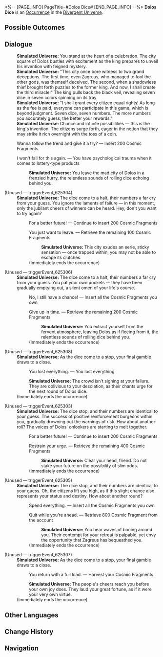 <%-- [PAGE_INFO]
PageTitle=#Dolos Dice#
[END_PAGE_INFO] --%>
{{Stub}}
{{Simulated Universe Event Infobox
|id            = 25301
|title         = 
|image         = Occurrence Dolos.png
|domains_su    = 
|domains_swarm = 
|domains_gng   = 
|domains_du    = Unknown
|domains_und   = 
|requirements  = 
|prev          = 
|next          = 
|characters    = 
|factions      = 
|order         = 
|order_du      = 136
}}
'''Dolos Dice''' is an [[Divergent Universe/Occurrence|Occurrence]] in the [[Divergent Universe]].

==Possible Outcomes==
{{Possible Outcomes
|choice_1 = Wanna follow the trend and give it a try?
|result_1 = Insert 200 Cosmic Fragments

|choice_2 = I won't fall for this again.
|result_2 = You have psychological trauma when it comes to lottery-type products
}}
<!--
==Gameplay Notes==
* 
-->
==Dialogue==
{{Dialogue Start}}
:'''Simulated Universe:''' You stand at the heart of a celebration. The city square of Dolos bustles with excitement as the king prepares to unveil his invention with feigned mystery.
:'''Simulated Universe:''' "This city once bore witness to two grand deceptions. The first time, even Zagreus, who managed to fool the other gods, was themself deceived. The second, when a shadowless thief brought forth puzzles to the former king. And now, I shall create the third miracle!" The king pulls back the black veil, revealing seven dice in seven colors spinning on its tray.
:'''Simulated Universe:''' "I shall grant every citizen equal rights! As long as the fee is paid, everyone can participate in this game, which is beyond judgment. Seven dice, seven numbers. The more numbers you accurately guess, the better your rewards."
:'''Simulated Universe:''' Chance and infinite possibilities &mdash; this is the king's invention. The citizens surge forth, eager in the notion that they may strike it rich overnight with the toss of a coin.
:{{DIcon|Star}} Wanna follow the trend and give it a try? &mdash; Insert 200 Cosmic Fragments
:{{DIcon|Star}} I won't fall for this again. &mdash; You have psychological trauma when it comes to lottery-type products
::'''Simulated Universe:''' You leave the mad city of Dolos in a frenzied hurry, the relentless sounds of rolling dice echoing behind you.


;(Unused &mdash; triggerEvent_625304)
:'''Simulated Universe:''' The dice come to a halt, their numbers a far cry from your guess. You ignore the laments of failure &mdash; in this moment, only the jubilant cheers of winners can be heard. Hey, don't you want to try again?
::{{DIcon|Star}} For a better future! &mdash; Continue to insert 200 Cosmic Fragments
::{{DIcon|Star}} You just want to leave. &mdash; Retrieve the remaining 100 Cosmic Fragments
:::'''Simulated Universe:''' This city exudes an eerie, sticky sensation &mdash; once trapped within, you may not be able to escape its clutches.
::;(Immediately ends the occurrence)

;(Unused &mdash; triggerEvent_625306)
:'''Simulated Universe:''' The dice come to a halt, their numbers a far cry from your guess. You pat your own pockets &mdash; they have been gradually emptying out, a silent omen of your life's course.
::{{DIcon|Star}} No, I still have a chance! &mdash; Insert all the Cosmic Fragments you own
::{{DIcon|Star}} Give up in time. &mdash; Retrieve the remaining 200 Cosmic Fragments
:::'''Simulated Universe:''' You extract yourself from the fervent atmosphere, leaving Dolos as if fleeing from it, the relentless sounds of rolling dice behind you.
::;(Immediately ends the occurrence)

;(Unused &mdash; triggerEvent_625308)
:'''Simulated Universe:''' As the dice come to a stop, your final gamble draws to a close.
::{{DIcon|Star}} You lost everything. &mdash; You lost everything
::'''Simulated Universe:''' The crowd isn't sighing at your failure. They are oblivious to your desolation, as their chants urge for the next round of Dolos dice.
:;(Immediately ends the occurrence)

;(Unused &mdash; triggerEvent_625303)
:'''Simulated Universe:''' The dice stop, and their numbers are identical to your guess. The success of positive reinforcement burgeons within you, gradually drowning out the warnings of risk. How about another roll? The voices of Dolos' onlookers are starting to melt together.
::{{DIcon|Star}} For a better future! &mdash; Continue to insert 200 Cosmic Fragments
::{{DIcon|Star}} Restrain your urge. &mdash; Retrieve the remaining 400 Cosmic Fragments
:::'''Simulated Universe:''' Clear your head, friend. Do not stake your future on the possibility of slim odds.
::;(Immediately ends the occurrence)

;(Unused &mdash; triggerEvent_625305)
:'''Simulated Universe:''' The dice stop, and their numbers are identical to your guess. Oh, the citizens lift you high, as if this slight chance also represents your status and destiny. How about another round?
::{{DIcon|Star}} Spend everything. &mdash; Insert all the Cosmic Fragments you own
::{{DIcon|Star}} Quit while you're ahead. &mdash; Retrieve 800 Cosmic Fragment from the account
:::'''Simulated Universe:''' You hear waves of booing around you. Their contempt for your retreat is palpable, yet envy the opportunity that Zagreus has bequeathed you.
::;(Immediately ends the occurrence)

;(Unused &mdash; triggerEvent_625307)
:'''Simulated Universe:''' As the dice come to a stop, your final gamble draws to a close.
::{{DIcon|Star}} You return with a full load. &mdash; Harvest your Cosmic Fragments
::'''Simulated Universe:''' The people's cheers reach you before your own joy does. They laud your great fortune, as if it were your very own virtue.
:;(Immediately ends the occurrence)
{{Dialogue End}}

==Other Languages==
{{Other Languages
|en   = Dolos Dice
|zhs  = 多洛斯骰子
|zht  = 多洛斯骰子
|ja   = ドロスサイコロ
|ko   = 도로스 주사위
|es   = Dado de Doros
|fr   = Dés de Dolos
|ru   = Кость из Долоса
|th   = ลูกเต๋า Dolos
|vi   = Xúc Xắc Dolos
|de   = Doros Würfel
|id   = Dadu Dolos
|pt   = Dado de Dolos
}}

==Change History==
{{Change History|3.1}}

==Navigation==
{{Occurrence Navbox}}
